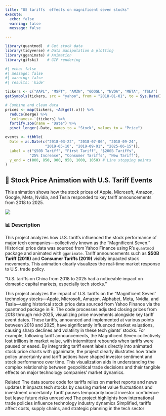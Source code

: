 ```yaml
---
title: "US tariffs  effects on magnificent seven stocks"
execute: 
  echo: false
  warning: false
  message: false

---
```


```r
library(quantmod)  # Get stock data
library(tidyverse) # Data manipulation & plotting
library(gganimate) # Animation
library(gifski)    # GIF rendering


```

```r
#| echo: false
#| message: false
#| warning: false
#| results: 'hide'

tickers <- c("AAPL", "MSFT", "AMZN", "GOOGL", "NVDA", "META", "TSLA")
getSymbols(tickers, src = "yahoo", from = "2018-01-01", to = Sys.Date())

# Combine and clean data
prices <- map(tickers, ~Ad(get(.x))) %>% 
  reduce(merge) %>% 
  `colnames<-`(tickers) %>% 
  fortify.zoo(name = "Date") %>% 
  pivot_longer(-Date, names_to = "Stock", values_to = "Price")

```

```r
events <- tibble(
  Date = as.Date(c("2018-03-22", "2018-07-06", "2018-09-24",
                  "2019-05-10", "2019-09-01", "2025-06-15")),
  Label = c("$50B Tariff", "First Tariff", "$200B Tariffs",
           "25% Increase", "Consumer Tariffs", "New Tariff"),
  y_end = c(800, 850, 900, 950, 1000, 1050) # Line stopping points
)

```




## 🎥 Stock Price Animation with U.S. Tariff Events

This animation shows how the stock prices of Apple, Microsoft, Amazon, Google, Meta, Nvidia, and Tesla responded to key tariff announcements from 2018 to 2025.

![](stocks_tariffs.gif)



### 📊 Description

This project analyzes how U.S. tariffs influenced the stock performance of major tech companies—collectively known as the “Magnificent Seven.” Historical price data was sourced from Yahoo Finance using R’s `quantmod` package and animated with `gganimate`. Tariff announcements such as **$50B Tariff (2018)** and **Consumer Tariffs (2019)** visibly impacted stock movements. This animation clearly visualizes the real-time market response to U.S. trade policy.

"U.S. tariffs on China from 2018 to 2025 had a noticeable impact on domestic capital markets, especially tech stocks."











This project analyzes the impact of U.S. tariffs on the "Magnificent Seven" technology stocks—Apple, Microsoft, Amazon, Alphabet, Meta, Nvidia, and Tesla—using historical stock price data sourced from Yahoo Finance via the quantmod package in R. The code processes adjusted closing prices from 2018 through mid-2025, visualizing price movements alongside key tariff event dates. These tariffs, announced and implemented at various points between 2018 and 2025, have significantly influenced market valuations, causing sharp declines and volatility in these tech giants’ stocks. For example, following tariff announcements, the Magnificent Seven collectively lost trillions in market value, with intermittent rebounds when tariffs were paused or eased. By integrating tariff event labels directly into animated stock price charts with gganimate, the project clearly illustrates how trade policy uncertainty and tariff actions have shaped investor sentiment and stock performance over time. This visualization aids in understanding the complex relationship between geopolitical trade decisions and their tangible effects on major technology companies’ market dynamics.

Related
The data source code for tariffs relies on market reports and news updates
It impacts tech stocks by causing market value fluctuations and investment uncertainty
Tariff pauses temporarily boost investor confidence but leave future risks unresolved
The project highlights how international trade policies influence technology industry dynamics
Simplified, tariffs affect costs, supply chains, and strategic planning in the tech sector


